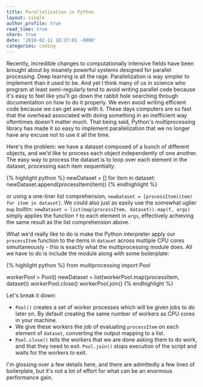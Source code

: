 ```yaml
---
title: Parallelization in Python
layout: single
author_profile: true
read_time: true
share: true
date: '2018-02-11 18:37:01 -0800'
categories: coding
---
```


Recently, incredible changes to computationally intensive fields have been brought about by insanely powerful systems designed for parallel processing. Deep learning is all the rage. Parallelization is way simpler to implement than it used to be. And yet I think many of us in science who program at least semi-regularly tend to avoid writing parallel code because it's easy to feel like you'll go down the rabbit hole searching through documentation on how to do it properly. We even avoid writing efficient code because we can get away with it. These days computers are so fast that the overhead associated with doing something in an inefficient way oftentimes doesn't matter much. That being said, Python's multiprocessing library has made it so easy to implement parallelization that we no longer have any excuse not to use it all the time.

Here's the problem: we have a dataset composed of a bunch of different objects, and we'd like to process each object independently of one another. The easy way to process the dataset is to loop over each element in the dataset, processing each item sequentially:

{% highlight python %}
newDataset = []
for item in dataset:
newDataset.append(processItem(item))
{% endhighlight %}

or using a one-liner list comprehension, `newDataset = [processItem(item) for item in dataset]`. We could also just as easily use the somewhat uglier `map` builtin: `newDataset = list(map(processItem, dataset))`. `map(f, args)` simply applies the function `f` to each element in `args`, effectively achieving the same result as the list comprehension above.

What we'd really like to do is make the Python interpreter apply our `processItem` function to the items in `dataset` across multiple CPU cores simultaneously - this is exactly what the multiprocessing module does. All we have to do is include the module along with some boilerplate:

{% highlight python %}
from multiprocessing import Pool

workerPool = Pool()
newDataset = list(workerPool.map(processItem, dataset))
workerPool.close()
workerPool.join()
{% endhighlight %}

Let's break it down:

-   `Pool()` creates a set of worker processes which will be given jobs to do later on. By default creating the same number of workers as CPU cores in your machine.
-   We give these workers the job of evaluating `processItem` on each element of `dataset`, converting the output mapping to a list.
-   `Pool.close()` tells the workers that we are done asking them to do work, and that they need to exit. `Pool.join()` stops execution of the script and waits for the workers to exit.

I'm glossing over a few details here, and there are admittedly a few lines of boilerplate, but it's not a lot of effort for what can be an enormous performance gain.
